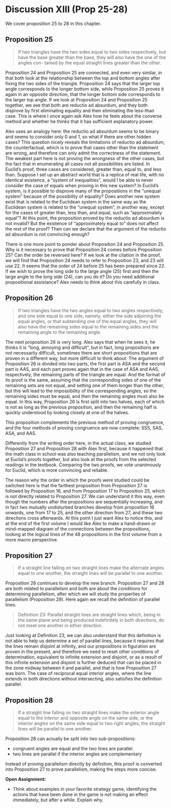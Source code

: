 # Discussion XIII  (Prop 25-28)

We cover proposition 25 to 28 in this chapter.

## Proposition 25
>If two triangles have the two sides equal to two sides respectively, but have the base greater than the base, they will also have the one of the angles con- tained by the equal straight lines greater than the other.

Proposition 24 and Proposition 25 are connected, and even very similar, in that both look at the relationship between the top and bottom angles after fixing the two sides of the triangle. Proposition 24 says that the larger top angle corresponds to the longer bottom side, while Proposition 25 proves it again in an opposite direction, that the longer bottom side corresponds to the larger top angle. If we look at Proposition 24 and Proposition 25 together, we see that both are reductio ad absurdum, and they both disprove by first eliminating equality and then eliminating the less-than case. This is where I once again ask Alex how he feels about the converse method and whether he thinks that it has sufficient explanatory power. 

Alex uses an analogy here: the reductio ad absurdum seems to be binary and seems to consider only 0 and 1, so what if there are other hidden cases? This question nicely reveals the limitations of reductio ad absurdum, the counterfactual, which is to prove that cases other than the statement are wrong, and therefore can only admit the correctness of the statement. The weakest part here is not proving the wrongness of the other cases, but the fact that in enumerating all cases not all possibilities are listed. In Euclid's proof, three cases are considered, greater than, equal to, and less than. Suppose I set up an abstract world that is a replica of real life, with no identical existence, a "system of inequalities", would I be able to never consider the case of equals when proving in this new system? In Euclid's system, is it possible to disprove many of the propositions in the "unequal system" because of the possibility of equality? Does another new system exist that is related to the Euclidean system in the same way as the Euclidean system is related to the "unequal system", in another way, except for the cases of greater than, less than, and equal, such as "approximately equal"? At this point, the proposition proved by the reductio ad absurdum is not invalid? But the existence of "approximately equal to" does not affect the rest of the proof? Then can we declare that the argument of the reductio ad absurdum is not convincing enough?

There is one more point to ponder about Proposition 24 and Proposition 25. Why is it necessary to prove that Proposition 24 comes before Proposition 25? Can the order be reversed here? If we look at the citation in the proof, we will find that Proposition 24 needs to refer to Proposition 23, and 23 will use 22. It seems that the order of 24 before 25  has been prepared since 22. If we wish to prove the long side to the large angle (25) first and then the large angle to the long side (24), can you do it? Do you need additional propositional assistance? Alex needs to think about this carefully in class.

## Proposition 26
>If two triangles have the two angles equal to two angles respectively, and one side equal to one side, namely, either the side adjoining the equal angles, or that subtending one of the equal angles, they will also have the remaining sides equal to the remaining sides and the remaining angle to the remaining angle.

The next proposition 26 is very long. Alex says that when he sees it, he thinks it is "long, annoying and difficult", but in fact, long propositions are not necessarily difficult, sometimes there are short propositions that are proven in a different way, but more difficult to think about. The argument of Proposition 26 is divided into two parts, the first part is ASA and the second part is AAS, and each part proves again that in the case of ASA and AAS, respectively, the remaining parts of the triangle are equal. And the format of its proof is the same, assuming that the corresponding sides of one of the remaining sets are not equal, and setting one of them longer than the other, but this will lead to the impossibility of the corresponding angles, so the remaining sides must be equal, and then the remaining angles must also be equal. In this way, Proposition 26 is first split into two halves, each of which is not as long as the previous proposition, and then the remaining half is quickly understood by looking closely at one of the halves.

This proposition complements the previous method of proving congruence, and the four methods of proving congruence are now complete: SSS, SAS, ASA, and AAS.

Differently from the writing order here, in the actual class, we studied Proposition 27 and Proposition 28 with Alex first, because it happened that the math class in school was also teaching parallelism, and we not only look at Euclid's proofs together, but also look at the proofs from the selected readings in the textbook. Comparing the two proofs, we vote unanimously for Euclid, which is more convincing and reliable.

The reason why the order in which the proofs were studied could be switched here is that the farthest proposition from Proposition 27 is followed by Proposition 16, and from Proposition 17 to Proposition 25, which is not directly related to Proposition 27. We can understand it this way, even though the numbers after the propositions are sequentially increasing, and in fact two mutually undisturbed branches develop from proposition 16 onwards, one from 17 to 25, and the other direction from 27, and these two directions cross afterwards. At this point I just want Alex to notice this, and at the end of the first volume I would like Alex to make a hand-drawn or mind-mapped diagram of the connections between the propositions, looking at the logical lines of the 48 propositions in the first volume from a more macro perspective.

## Proposition 27
>If a straight line falling on two straight lines make the alternate angles equal to one another, the straight lines will be parallel to one another.

Proposition 28 continues to develop the new branch. Proposition 27 and 28 are both related to parallelism and both are about the conditions for determining parallelism, after which we will study the properties of parallelism (Proposition 29). Here again we recall the definition of parallel lines.

>Definition 23: Parallel straight lines are straight lines which, being in the same plane and being produced indefinitely in both directions, do not meet one another in either direction.

Just looking at Definition 23, we can also understand that this definition is not able to help us determine a set of parallel lines, because it requires that the lines remain disjoint at infinity, and our propositions in figuration are proven in the present, and therefore we need to reset other conditions of determination, equivalent to infinite extension and disjoint, or as a result of this infinite extension and disjoint is further deduced that can be placed in the zone midway between it and parallel, and that is how Proposition 27 was born. The case of reciprocal equal interior angles, where the line extends in both directions without intersecting, also satisfies the definition parallel.

## Proposition 28
>If a straight line falling on two straight lines make the exterior angle equal to the interior and opposite angle on the same side, or the interior angles on the same side equal to two right angles, the straight lines will be parallel to one another.

Proposition 28 can actually be split into two sub-propositions:

 - congruent angles are equal and the two lines are parallel.
 - two lines are parallel if the interior angles are complementary

Instead of proving parallelism directly by definition, this proof is converted into Proposition 27 to prove parallelism, making the steps more concise.

**Open Assignment:**

 - Think about examples in your favorite strategy game, identifying the actions that have been done in the game is not making an effect immediately, but after a while. Explain why.
